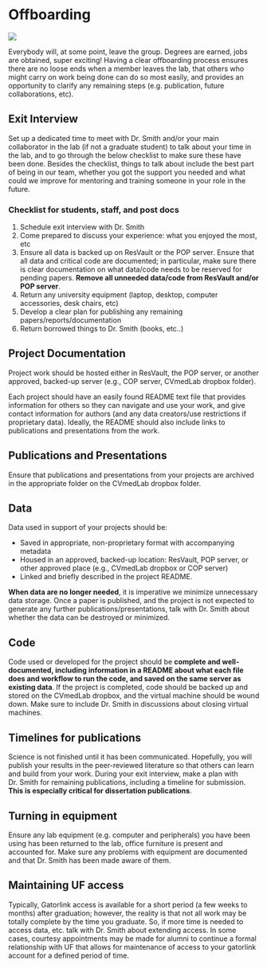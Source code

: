 # Offboarding {#sec-offboarding}

![](assets/offboarding.jpg){fig-align="center"}

Everybody will, at some point, leave the group. Degrees are earned, jobs are obtained, super exciting! Having a clear offboarding process ensures there are no loose ends when a member leaves the lab, that others who might carry on work being done can do so most easily, and provides an opportunity to clarify any remaining steps (e.g. publication, future collaborations, etc).


## Exit Interview

Set up a dedicated time to meet with Dr. Smith and/or your main collaborator in the lab (if not a graduate student) to talk about your time in the lab, and to go through the below checklist to make sure these have been done. Besides the checklist, things to talk about include the best part of being in our team, whether you got the support you needed and what could we improve for mentoring and training someone in your role in the future. 

### Checklist for students, staff, and post docs

1.    Schedule exit interview with Dr. Smith
2.    Come prepared to discuss your experience: what you enjoyed the most, etc
3.    Ensure all data is backed up on ResVault or the POP server. Ensure that all data and critical code are documented; in particular, make sure there is clear documentation on what data/code needs to be reserved for pending papers. **Remove all unneeded data/code from ResVault and/or POP server**. 
4.    Return any university equipment (laptop, desktop, computer accessories, desk chairs, etc)
5.    Develop a clear plan for publishing any remaining papers/reports/documentation
6.    Return borrowed things to Dr. Smith (books, etc..)

## Project Documentation

Project work should be hosted either in ResVault, the POP server, or another approved, backed-up server (e.g., COP server, CVmedLab dropbox folder).

Each project should have an easily found README text file that provides information for others so they can navigate and use your work, and give contact information for authors (and any data creators/use restrictions if proprietary data). Ideally, the README should also include links to publications and presentations from the work.

## Publications and Presentations

Ensure that publications and presentations from your projects are archived in the appropriate folder on the CVmedLab dropbox folder.

## Data

Data used in support of your projects should be:

*   Saved in appropriate, non-proprietary format with accompanying metadata
*   Housed in an approved, backed-up location: ResVault, POP server, or other approved place (e.g., CVmedLab dropbox or COP server)
*   Linked and briefly described in the project README.

**When data are no longer needed**, it is imperative we minimize unnecessary data storage. Once a paper is published, and the project is not expected to generate any further publications/presentations, talk with Dr. Smith about whether the data can be destroyed or minimized.

## Code

Code used or developed for the project should be **complete and well-documented, including information in a README about what each file does and workflow to run the code, and saved on the same server as existing data**. If the project is completed, code should be backed up and stored on the CVmedLab dropbox, and the virtual machine should be wound down. Make sure to include Dr. Smith in discussions about closing virtual machines. 

## Timelines for publications

Science is not finished until it has been communicated. Hopefully, you will publish your results in the peer-reviewed literature so that others can learn and build from your work. During your exit interview, make a plan with Dr. Smith for remaining publications, including a timeline for submission. **This is especially critical for dissertation publications**.

## Turning in equipment

Ensure any lab equipment (e.g. computer and peripherals) you have been using has been returned to the lab, office furniture is present and accounted for. Make sure any problems with equipment are documented and that Dr. Smith has been made aware of them.

## Maintaining UF access

Typically, Gatorlink access is available for a short period (a few weeks to months) after graduation; however, the reality is that not all work may be totally complete by the time you graduate. So, if more time is needed to access data, etc. talk with Dr. Smith about extending access. In some cases, courtesy appointments may be made for alumni to continue a formal relationship with UF that allows for maintenance of access to your gatorlink account for a defined period of time. 

